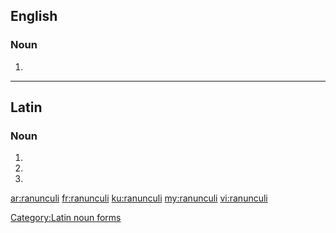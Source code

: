 ==English==

===Noun===
{{head|en|plural}}

# {{plural of|ranunculus|lang=en}}

----

==Latin==

===Noun===
{{head|la|head=rānunculī}} {{g|m}}

# {{inflection of|rānunculus||gen|s|lang=la}}
# {{inflection of|rānunculus||nom|p|lang=la}}
# {{inflection of|rānunculus||voc|p|lang=la}}

[[Category:Latin noun forms]]

[[ar:ranunculi]]
[[fr:ranunculi]]
[[ku:ranunculi]]
[[my:ranunculi]]
[[vi:ranunculi]]
